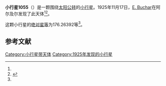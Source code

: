 {{Infobox planet
| bgcolour = #FFFFC0
| name = 1055 Tynka
| symbol = 
| image = 
| caption = 
| discovery = yes
| discovery_ref = 
| discoverer = [[E._Buchar|E. Buchar]]
| discovery_site = [[阿尔及尔|阿尔及尔]] 
| discovered = 1925年11月17日
| designations = yes
| mp_name = 
| named_after = 
| alt_names = 1925 WG/ A902 TB
| mp_category = [[主带小行星|主带小行星]]
| orbit_ref = <ref name="a">[http://ssd.jpl.nasa.gov/sbdb.cgi?sstr=1055 1055 Tynka] {{Wayback|url=http://ssd.jpl.nasa.gov/sbdb.cgi?sstr=1055 |date=20140902121555 }}，小行星數據庫瀏覽器（JPL Small-Body Database Browser）－[[美国国家航空航天局|美国国家航空航天局]]喷气推进实验室</ref>
| epoch = 2456400.5 (2013年4月18日更新)
| aphelion = {{convert|2.6545867|AU|km|3|abbr=on|lk=out}}
| perihelion = {{convert|1.7422155|AU|km|3|abbr=on}}
| semimajor = {{convert|2.1984011|AU|km|3|abbr=on}}
| eccentricity = 0.2075079
| period = 1190.580681 [[日|日]]<br />3.26[[儒略年|儒略年]]
| avg_speed = 
| inclination = 5.27260
| asc_node = 147.19012
| mean_anomaly = 
| arg_peri = 176.26392
| satellites = 
| physical_characteristics = yes
| dimensions = 
| mass = 
| density = 
| surface_grav = 
| escape_velocity = 
| sidereal_day = 
| axial_tilt = 
| pole_ecliptic_lat = 
| pole_ecliptic_lon = 
| albedo = 
| temperatures= 
| temp_name1 = 
| mean_temp_1 = 
| max_temp_1 = 
| temp_name2 = 
| max_temp_2 = 
| spectral_type = 
| abs_magnitude = 176.26392
}}

'''小行星1055'''（{{lang-en|1055 Tynka}}）是一颗围绕[[太阳|太阳]][[公转|公转]]的[[小行星|小行星]]。1925年11月17日，[[E._Buchar|E. Buchar]]在阿尔及尔发现了此天体<ref name="a" /><ref>{{cite news|title=小行星列表|url=http://cfa-www.harvard.edu/iau/lists/NumberedMPs.txt|accessdate=2013-07-08|newspaper=哈佛大学|archive-date=2008-05-17|archive-url=https://web.archive.org/web/20080517010638/http://cfa-www.harvard.edu/iau/lists/NumberedMPs.txt|dead-url=no}}</ref>。

这颗小行星的[[绝对星等|绝对星等]]为176.26392等<ref name="a" />。

==参考文献==
{{reflist}}
{{Minor Planet Number|[[小行星1054|小行星1054]]|[[小行星1056|小行星1056]]}}

{{小天体}}

[[Category:小行星带天体|Category:小行星带天体]]
[[Category:1925年发现的小行星|Category:1925年发现的小行星]]

{{asteroid-stub}}